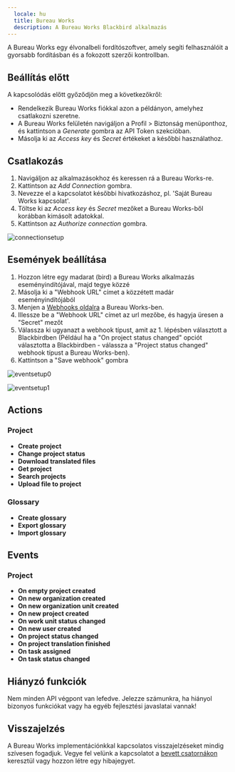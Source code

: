 ```yaml
---
  locale: hu
  title: Bureau Works
  description: A Bureau Works Blackbird alkalmazás
---
```


<LinkCard title="Megtekintés a Github-on" target="_blank" href="https://github.com/bb-io/BureauWorks" icon="github" />

A Bureau Works egy élvonalbeli fordítószoftver, amely segíti felhasználóit a gyorsabb fordításban és a fokozott szerzői kontrollban.

## Beállítás előtt

A kapcsolódás előtt győződjön meg a következőkről:

- Rendelkezik Bureau Works fiókkal azon a példányon, amelyhez csatlakozni szeretne.
- A Bureau Works felületén navigáljon a Profil > Biztonság menüponthoz, és kattintson a _Generate_ gombra az API Token szekcióban.
- Másolja ki az _Access key_ és _Secret_ értékeket a későbbi használathoz.

## Csatlakozás

1. Navigáljon az alkalmazásokhoz és keressen rá a Bureau Works-re.
2. Kattintson az _Add Connection_ gombra.
3. Nevezze el a kapcsolatot későbbi hivatkozáshoz, pl. 'Saját Bureau Works kapcsolat'.
4. Töltse ki az _Access key_ és _Secret_ mezőket a Bureau Works-ből korábban kimásolt adatokkal.
5. Kattintson az _Authorize connection_ gombra.

![connectionsetup](https://raw.githubusercontent.com/bb-io/BureauWorks/main/image/README/connectionsetup.png)

## Események beállítása

1. Hozzon létre egy madarat (bird) a Bureau Works alkalmazás eseményindítójával, majd tegye közzé
2. Másolja ki a "Webhook URL" címet a közzétett madár eseményindítójából
3. Menjen a [Webhooks oldalra](https://app.bwx.io/settings/account-settings/webhooks) a Bureau Works-ben.
4. Illessze be a "Webhook URL" címet az url mezőbe, és hagyja üresen a "Secret" mezőt
5. Válassza ki ugyanazt a webhook típust, amit az 1. lépésben választott a Blackbirdben (Például ha a "On project status changed" opciót választotta a Blackbirdben - válassza a "Project status changed" webhook típust a Bureau Works-ben).
6. Kattintson a "Save webhook" gombra

![eventsetup0](https://raw.githubusercontent.com/bb-io/BureauWorks/main/image/README/eventsetup0.png)

![eventsetup1](https://raw.githubusercontent.com/bb-io/BureauWorks/main/image/README/eventsetup1.png)

## Actions

### Project

- **Create project**
- **Change project status**
- **Download translated files**
- **Get project**
- **Search projects**
- **Upload file to project**

### Glossary

- **Create glossary**
- **Export glossary**
- **Import glossary**

## Events

### Project

- **On empty project created**
- **On new organization created**
- **On new organization unit created**
- **On new project created**
- **On work unit status changed**
- **On new user created**
- **On project status changed**
- **On project translation finished**
- **On task assigned**
- **On task status changed**

## Hiányzó funkciók

Nem minden API végpont van lefedve. Jelezze számunkra, ha hiányol bizonyos funkciókat vagy ha egyéb fejlesztési javaslatai vannak!

## Visszajelzés

A Bureau Works implementációnkkal kapcsolatos visszajelzéseket mindig szívesen fogadjuk. Vegye fel velünk a kapcsolatot a [bevett csatornákon](https://www.blackbird.io/) keresztül vagy hozzon létre egy hibajegyet.